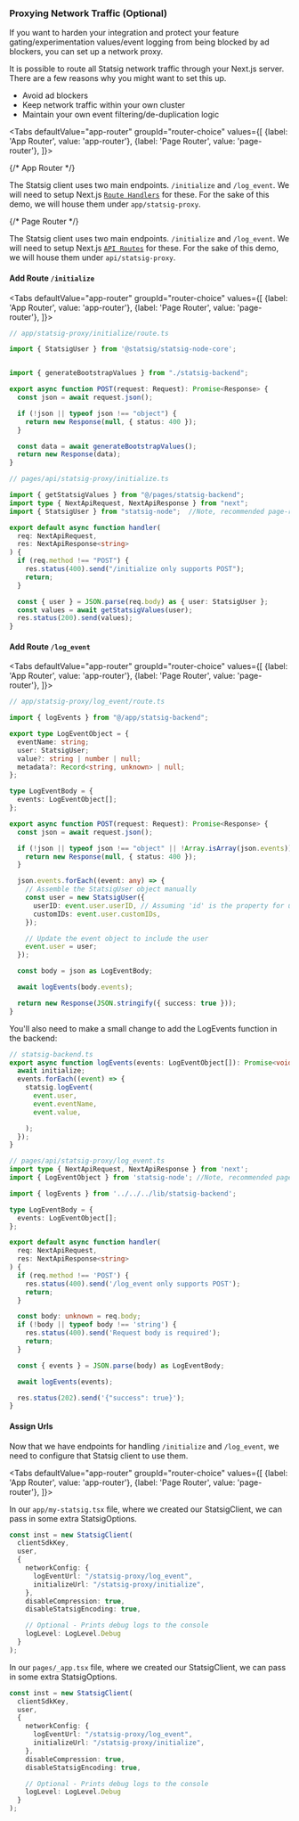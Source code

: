 

### Proxying Network Traffic (Optional)

If you want to harden your integration and protect your feature gating/experimentation values/event logging from being blocked by ad blockers, you can set up a network proxy.

It is possible to route all Statsig network traffic through your Next.js server. 
There are a few reasons why you might want to set this up.

- Avoid ad blockers
- Keep network traffic within your own cluster
- Maintain your own event filtering/de-duplication logic



<Tabs
  defaultValue="app-router"
  groupId="router-choice"
  values={[
    {label: 'App Router', value: 'app-router'},
    {label: 'Page Router', value: 'page-router'},
  ]}>




{/* App Router */}


<TabItem value="app-router">

The Statsig client uses two main endpoints. `/initialize` and `/log_event`. 
We will need to setup Next.js [`Route Handlers`](https://nextjs.org/docs/app/building-your-application/routing/route-handlers) for these. 
For the sake of this demo, we will house them under `app/statsig-proxy`.



</TabItem>




{/* Page Router */}

<TabItem value="page-router">

The Statsig client uses two main endpoints. `/initialize` and `/log_event`. 
We will need to setup Next.js [`API Routes`](https://nextjs.org/docs/pages/building-your-application/routing/api-routes) for these. For the sake of this demo, we will house them under `api/statsig-proxy`.

</TabItem>


</Tabs>





#### Add Route `/initialize`





<Tabs
  defaultValue="app-router"
  groupId="router-choice"
  values={[
    {label: 'App Router', value: 'app-router'},
    {label: 'Page Router', value: 'page-router'},
  ]}>


<TabItem value="app-router">


```ts
// app/statsig-proxy/initialize/route.ts

import { StatsigUser } from '@statsig/statsig-node-core';


import { generateBootstrapValues } from "./statsig-backend";

export async function POST(request: Request): Promise<Response> {
  const json = await request.json();

  if (!json || typeof json !== "object") {
    return new Response(null, { status: 400 });
  }

  const data = await generateBootstrapValues();
  return new Response(data);
}
```

</TabItem>



<TabItem value="page-router">

```ts
// pages/api/statsig-proxy/initialize.ts

import { getStatsigValues } from "@/pages/statsig-backend";
import type { NextApiRequest, NextApiResponse } from "next";
import { StatsigUser } from "statsig-node";  //Note, recommended page-router implementations still use our legacy SDK.

export default async function handler(
  req: NextApiRequest,
  res: NextApiResponse<string>
) {
  if (req.method !== "POST") {
    res.status(400).send("/initialize only supports POST");
    return;
  }

  const { user } = JSON.parse(req.body) as { user: StatsigUser };
  const values = await getStatsigValues(user);
  res.status(200).send(values);
}
```

</TabItem>

</Tabs>










#### Add Route `/log_event`

<Tabs
  defaultValue="app-router"
  groupId="router-choice"
  values={[
    {label: 'App Router', value: 'app-router'},
    {label: 'Page Router', value: 'page-router'},
  ]}>



<TabItem value="app-router">

```ts
// app/statsig-proxy/log_event/route.ts

import { logEvents } from "@/app/statsig-backend";

export type LogEventObject = {
  eventName: string;
  user: StatsigUser;
  value?: string | number | null;
  metadata?: Record<string, unknown> | null;
};

type LogEventBody = {
  events: LogEventObject[];
};

export async function POST(request: Request): Promise<Response> {
  const json = await request.json();

  if (!json || typeof json !== "object" || !Array.isArray(json.events)) {
    return new Response(null, { status: 400 });
  }

  json.events.forEach((event: any) => {
    // Assemble the StatsigUser object manually
    const user = new StatsigUser({
      userID: event.user.userID, // Assuming 'id' is the property for user ID
      customIDs: event.user.customIDs,
    });

    // Update the event object to include the user
    event.user = user;
  });

  const body = json as LogEventBody;

  await logEvents(body.events);

  return new Response(JSON.stringify({ success: true }));
}
```

You'll also need to make a small change to add the LogEvents function in the backend:

```ts
// statsig-backend.ts
export async function logEvents(events: LogEventObject[]): Promise<void> {
  await initialize;
  events.forEach((event) => {
    statsig.logEvent(
      event.user,
      event.eventName,
      event.value,

    );
  });
}
```


</TabItem>




<TabItem value="page-router">


```ts
// pages/api/statsig-proxy/log_event.ts
import type { NextApiRequest, NextApiResponse } from 'next';
import { LogEventObject } from 'statsig-node'; //Note, recommended page-router implementations still use our legacy SDK.

import { logEvents } from '../../../lib/statsig-backend';

type LogEventBody = {
  events: LogEventObject[];
};

export default async function handler(
  req: NextApiRequest,
  res: NextApiResponse<string>
) {
  if (req.method !== 'POST') {
    res.status(400).send('/log_event only supports POST');
    return;
  }

  const body: unknown = req.body;
  if (!body || typeof body !== 'string') {
    res.status(400).send('Request body is required');
    return;
  }

  const { events } = JSON.parse(body) as LogEventBody;

  await logEvents(events);

  res.status(202).send('{"success": true}');
}
```

</TabItem>

</Tabs>



#### Assign Urls

Now that we have endpoints for handling `/initialize` and `/log_event`, 
we need to configure that Statsig client to use them.




<Tabs
  defaultValue="app-router"
  groupId="router-choice"
  values={[
    {label: 'App Router', value: 'app-router'},
    {label: 'Page Router', value: 'page-router'},
  ]}>



<TabItem value="app-router">

In our `app/my-statsig.tsx` file, where we created our StatsigClient, we can pass in some extra StatsigOptions. 

```ts
const inst = new StatsigClient(
  clientSdkKey,
  user,
  { 
    networkConfig: {
      logEventUrl: "/statsig-proxy/log_event",
      initializeUrl: "/statsig-proxy/initialize",
    },
    disableCompression: true,
    disableStatsigEncoding: true,

    // Optional - Prints debug logs to the console
    logLevel: LogLevel.Debug 
  }
);
```

</TabItem>




<TabItem value="page-router">

In our `pages/_app.tsx` file, where we created our StatsigClient, we can pass in some extra StatsigOptions. 


```ts
const inst = new StatsigClient(
  clientSdkKey,
  user,
  { 
    networkConfig: {
      logEventUrl: "/statsig-proxy/log_event",
      initializeUrl: "/statsig-proxy/initialize",
    },
    disableCompression: true,
    disableStatsigEncoding: true,

    // Optional - Prints debug logs to the console
    logLevel: LogLevel.Debug 
  }
);
```

</TabItem>

</Tabs>






